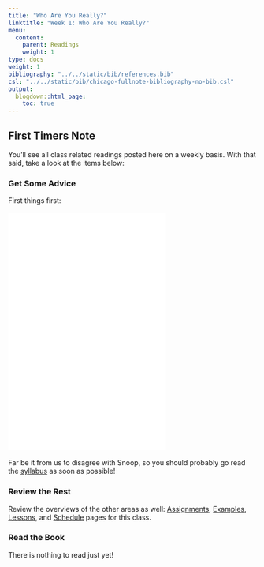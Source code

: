 ```yaml
---
title: "Who Are You Really?"
linktitle: "Week 1: Who Are You Really?"
menu:
  content:
    parent: Readings
    weight: 1
type: docs
weight: 1
bibliography: "../../static/bib/references.bib"
csl: "../../static/bib/chicago-fullnote-bibliography-no-bib.csl"
output:
  blogdown::html_page:
    toc: true
---
```


## First Timers Note
You'll see all class related readings posted here on a weekly basis. With that said, take a look at the items below:

### Get Some Advice
First things first:
<br>
<br>
<iframe src="/videos/snoop_syllabus.mp4" width="320" height="480" frameBorder="0">Read the syllabus.</iframe>
<br>
<br>Far be it from us to disagree with Snoop, so you should probably go read the [syllabus](/syllabus/) as soon as possible!

### Review the Rest
Review the overviews of the other areas as well:  [Assignments](/assigment/), [Examples](/example/), [Lessons](/lesson/), and [Schedule](/schedule/) pages for this class.

### Read the Book
There is nothing to read just yet!




